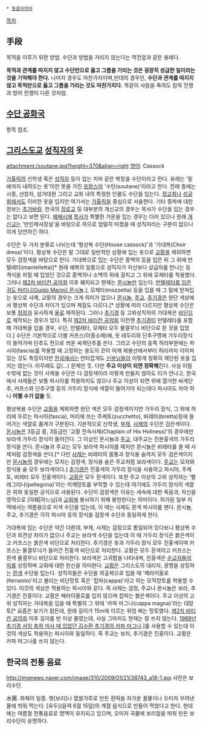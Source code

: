  * [[동음이의어]]

[[목차]]
== 手段 ==
목적을 이루기 위한 방법. 수단과 방법을 가리지 않는다는 역전앞과 같은 용례다. 

'''목적과 관계를 따지지 않고 수단만으로 옳고 그름을 가리는 것은 굉장히 성급한 일이라는 것을 기억해야 한다.''' 나머지 경우도 마찬가지이며,반대의 경우인, '''수단과 관계를 따지지 않고 목적만으로 옳고 그름을 가리는 것도 마찬가지다.'''
똑같이 사람을 죽여도 침략 전쟁과 방어 전쟁이 다른 것처럼.

== [[수단 공화국]] ==
항목 참조.

== [[그리스도교]] [[성직자]]의 옷 ==
attachment:/soutane.jpg?height=370&align=right 
[[영어]]: Cassock

[[가톨릭]]의 신학생 혹은 [[성직자]] 등이 입는 치마 같은 복장을 수단이라고 한다. 유래는 '밑에까지 내려오는 옷'이란 뜻을 가진 [[프랑스어]] '수탄(soutane)'이라고 한다. 전례 중에는 시종, 선창자, 성가대원 그리고 교회 내의 특정한 인물도 수단을 입는다. [[정교회]]나 [[성공회]]에서도 이러한 옷을 입지만 여기서는 [[가톨릭]]을 중심으로 서술한다. 기타 종파에 대한 정보는 [[추가바람]]. 한국의 [[장로교]] 등 대부분의 개신교의 경우는 목사가 수단을 입는 경우는 없다고 보면 된다. [[예배]]시에 [[목사]]가 특별한 가운을 입는 경우는 더러 있으나 원래 [[개신교]]는 '만인제사장설'을 바탕으로 하므로 엄밀히 따졌을 때 성직자라는 구분이 없으니 이게 당연하긴 하다.

수단은 두 가지 분류로 나뉘는데 '평상복 수단(House cassock)'과 '가대복(Choir dress)'이다. 평상복 수단은 말 그대로 일반적인 상황에 입는 옷으로 [[교황]]을 제외하면 모두 검정색을 바탕으로 한다. 가대복으로 입는 수단은 중백의 등을 입은 뒤 그 위에 만텔레타(mantelletta)[* 원래 예복의 일종으로 성직자가 자신보다 상급자를 만나는 등 격식을 차릴 때 입었던 것으로 중백의나 소백의 위에 걸치고 그 위에 모제타를 착용했다. 그러나 [[제2차 바티칸 공의회]] 이후 폐지되고 현재는 [[몬시뇰]]만 입는다. [http://www.bangkokpost.com/media/content/20130313/481068.jpg 만텔레타를 입은 귀도 마리니(Guido Marini) 몬시뇰].], 모제타(mozzetta) 등을 입을 때 그 밑에 받쳐입는 옷으로 사제, 교황의 경우는 크게 의미가 없으나 [[몬시뇰]], [[주교]], [[추기경]]은 원단 색상에서 평상복 수단과 차이가 있으며 제질도 다르다.[* 상황에 따라 다르지만 평상복 수단은 보통 [[정장]]과 유사하게 [[울]]로 제작된다. 그러나 [[추기경]] 등 고위성직자의 가대복은 [[비단]]으로 제작되는 경우가 있다. 특히 [[제2차 바티칸 공의회]] 이전엔 [[추기경]]이 만텔레타를 포함해 가대복을 입을 경우, 수단, 만텔레타, 모제타 모두 물결무늬 비단으로 된 것을 입었다.] 수단은 기본적으로 더블 커프스(이중소매)에, 옷 테두리와 단추구명에 가두리장식이 들어가며 단추도 천으로 씌운 싸게단추를 쓴다. 그리고 수단의 등쪽 허리부분에는 파시아(fascia)를 착용할 때 고정하는 용도의 끈이 어깨 재봉선에서부터 허리까지 이어져 있는 것도 특징이지만 [[한국]]에서는 안타깝게도 [[신부]]님들이 이렇게 정확히 제단된 옷을 입지는 않는다. 아무래도 값(...) 문제인 듯. 다만 '''주교 이상이 되면 정확해'''진다. 사실 이럴 수밖에 없는 것이 사제용 수단은 다 검정색이라 이렇게 만들지 않아도 티가 안나고, 한국에서 사제들은 보통 파시아를 착용하지도 않으나 주교 이상이 되면 위에 열거한 싸게단추, 커프스와 단추구멍 등의 가두리 장식에 색깔이 들어가야 되는데다 파시아도 차야 하니 '''어쩔 수가 없을''' 듯.

평상복용 수단은 [[교황]]을 제외하면 원단 색은 모두 검정색이지만 가두리 장식, 그 외에 허리에 두르는 파시아(fascia), 머리에 쓰는 주케토(zucchetto), 비레타(biretta)등에 들어가는 색깔로 품계가 구분된다. 기본적으로 신학생, [[부제]], [[사제]]의 수단은 검은색이다. [[몬시뇰]]은 3등급 중, 3등급인 '교황 전속사제(Chaplain of His Holiness)'의 경우에만 보라색 가두리 장식이 들어간다. 그 이상인 몬시뇰과 [[주교]], 대주교는 진분홍색의 가두리 장식을 쓴다. 몬시뇰과 주교는 모두 보라색 파시아를 매지만 몬시뇰은 비레타를 쓸 때 사제처럼 검정색을 쓴다.[* 다만 [[사제]]는 비레타의 몸통과 장식용 술까지 모두 검은색이지만 [[몬시뇰]]의 경우에는 모자는 검정색, 장식용 술은 주교처럼 보라색이다. [[주교]]는 모자와 장식용 술 모두 보라색이다.] [[추기경]]은 진홍색의 가두리 장식을 사용하고 파시아, 주케토, 비레타 모두 진홍색이다. [[교황]]은 모두 흰색이다. 또한 주교 이상의 고위 성직자는 '펠레그리나(pellegrina)'라는 어깨망토를 부착할 수 있는데 여기에도 가두리 장식의 색깔은 위와 동일한 공식으로 사용된다. 수단이 검정색은 이유는 세속에 대한 죽음과, 자신을 영적으로 [야훼|하느님]과 [[교회]]에 봉사하기 위해 봉헌한다는 의미이다. 허가된 일부 지역에서는 여름용으로 미색 수단을 입는데, 이 때는 사제도 흰색 파시아를 맨다. 몬시뇰, 주교, 추기경은 각각 파시아 등의 장식을 검정색 수단과 동일하게 한다. 

가대복에 입는 수단은 약간 다른데, 부제, 사제는 검정으로 통일되어 있다보니 평상복 수단과 외견상 차이가 없으나 주교는 보라색 수단을 입는데 이 때 가두리 장식은 붉은색이고 커프스는 붉은색 비단으로 처리한다. 추기경은 옷과 가두리 장식 모두 진홍색이며 커프스는 물결무늬가 들어간 진홍색 비단으로 처리한다. 교황은 모두 흰색이고 커프스는 흰색 물결무늬 비단으로 처리한다. 보라색은 고귀함을 나타내며, 진홍색은 [[순교]]자들의 [[피]]를 상징하며 교회에 대한 헌신을 의미한다. [[교황]]은 그리스도의 대리자, 광명을 상징하는 [[흰색]] 수단을 입는다. 성직자들은 수단을 외출복으로 입을 때 '페라이올로(ferraiolo)'라고 불리는 비단망토 혹은 '캅파(cappa)'라고 하는 모직망토를 착용할 수 있다. 이것의 색상은 착용하는 파시아와 같다. 즉 사제는 검정, 주교나 몬시뇰은 보라, 추기경은 진홍이다. 교황은 페라이올로를 입지 않으며 캅파는 붉은색이다. 주교 이상의 고위 성직자는 가대복을 입을 때 특별히 그 위에 '카파 마그나(cappa magna)'라는 대망토[* 요즘은 보기가 힘든데, 원래 길이가 15m에 이르는 위엄 쩌는 망토였다. [[제2차 바티칸 공의회]] 이후 길이를 반 이상 줄였는데, 사실 그마저도 현재는 잘 쓰지 않는다. [http://web.pbc.co.kr/CMS/newspaper/2010/03/rc/328704_1.0_image_6.jpg 1969년 추기경 서임 축하 미사 때 입었던 김수환 추기경의 카파 마그나].]를 사용할 수 있는데 이것의 색상도 착용하는 파시아와 동일하다. 즉 주교는 보라, 추기경은 진홍이다. 교황은 카파 마그나를 쓰지 않는다.


== 한국의 전통 음료 ==
http://imgnews.naver.com/image/310/2009/01/21/38743_a18-1.jpg
사진은 보리수단.

水團. 화채의 일종. 햇[보리]나 멥쌀가루로 만든 흰떡을 차가운 꿀물이나 오미자 우려낸 물에  띄워 먹는다. [유두](음력 6월 15일)의 계절 음식으로 만들어 먹었다고 한다. 현대에는 여름철 전통음료로 명맥이 유지되고 있으며, 오미자 국물에 보리알을 띄워 만든 보리수단이 유명하다.
